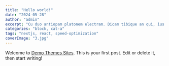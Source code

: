 ```yaml
---
title: "Hello world!"
date: "2024-05-28"
author: "admin"
excerpt: "Cu duo antiopam platonem electram. Dicam tibique an qui, ius ut integre rationibus, ad eos facilisi voluptatibus. Has et impetus labitur, ea duo laoreet sententiae. Hendrerit efficiendi voluptatibus has ea, corrumpit democritum eu sea"
categories: "block, cat-a"
tags: "nextjs, react, speed-optimization"
coverImage: "3.jpg"
---
```


Welcome to [Demo Themes Sites](http://demo1.crthemes.com/). This is your first post. Edit or delete it, then start writing!
